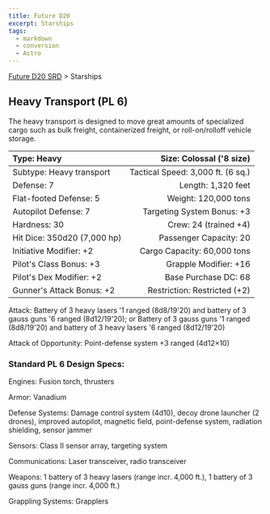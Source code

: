 ```yaml
---
title: Future D20
excerpt: Starships
tags:
  - markdown
  - conversion
  - Astro
---
```






[Future D20 SRD]( / ) > Starships




## Heavy Transport (PL 6)


The heavy transport is designed to move great amounts of specialized cargo such as bulk freight, containerized freight, or roll-on/rolloff vehicle storage.


| Type: Heavy | Size: Colossal ('8 size) |
| :------------- | --------------------------: |
| Subtype: Heavy transport | Tactical Speed: 3,000 ft. (6 sq.) |
| Defense: 7 | Length: 1,320 feet |
| Flat-footed Defense: 5 | Weight: 120,000 tons |
| Autopilot Defense: 7 | Targeting System Bonus: +3 |
| Hardness: 30 | Crew: 24 (trained +4) |
| Hit Dice: 350d20 (7,000 hp) | Passenger Capacity: 20 |
| Initiative Modifier: +2 | Cargo Capacity: 60,000 tons |
| Pilot's Class Bonus: +3 | Grapple Modifier: +16 |
| Pilot's Dex Modifier: +2 | Base Purchase DC: 68 |
| Gunner's Attack Bonus: +2 | Restriction: Restricted (+2) |



Attack: Battery of 3 heavy lasers '1 ranged (8d8/19'20) and battery of 3 gauss guns '6 ranged (8d12/19'20); or Battery of 3 gauss guns '1 ranged (8d8/19'20) and battery of 3 heavy lasers '6 ranged (8d12/19'20)


Attack of Opportunity: Point-defense system +3 ranged (4d12×10)


### Standard PL 6 Design Specs:


Engines: Fusion torch, thrusters


Armor: Vanadium


Defense Systems: Damage control system (4d10), decoy drone launcher (2 drones), improved autopilot, magnetic field, point-defense system, radiation shielding, sensor jammer


Sensors: Class II sensor array, targeting system


Communications: Laser transceiver, radio transceiver


Weapons: 1 battery of 3 heavy lasers (range incr. 4,000 ft.), 1 battery of 3 gauss guns (range incr. 4,000 ft.)


Grappling Systems: Grapplers



